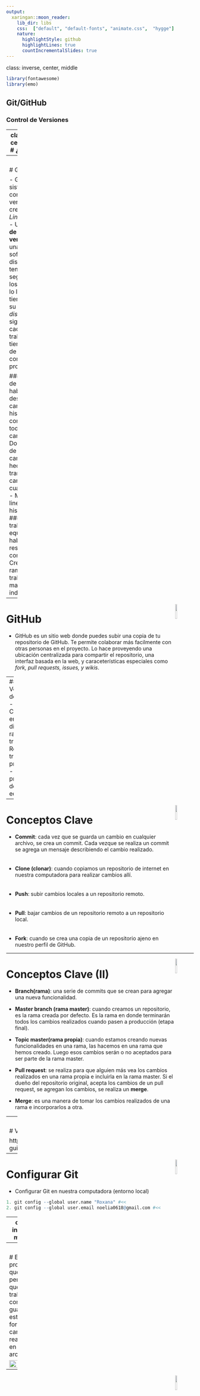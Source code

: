 ```yaml
---
output:
  xaringan::moon_reader:
    lib_dir: libs
    css:  ["default", "default-fonts", "animate.css",  "hygge"]
    nature:
      highlightStyle: github
      highlightLines: true
      countIncrementalSlides: true
---
```

class: inverse, center, middle
```r
library(fontawesome)
library(emo)
```

## Git/GitHub

### Control de Versiones


---
class: inverse, center, middle
# ¿Qué es Git?

<img src="img/git-logo.png" width="30%" align="center" />

---
<img src="img/git-logo.png" width="10%" align="right" />

# Git

- Git es un sistema de control de versiones creado por *Linus Torvalds*.
- Un **sistema de control de versiones** es una porción de software diseñada para tener seguimiento
de los cambios a lo largo del tiempo. 
- Git, a su vez, es *distribuido*, que significa que cada uno que trabaja con Git tiene una copia de la historia completa del proyecto. 

### Ventajas de usar Git
- La habilidad para deshacer cambios.
- Una historia completa de todos los cambios.
- Documentación de por que los cambios fueron hechos. 
- La tranquilidad de cambiar cualquier cosa. 
- Muchas lineas históricas. 
#### Si trabajamos en equipo
- La habilidad para resolver conflictos. 
- Creación de ramas para trabajar de manera independiente. 


---
<img src="img/git-logo.png" width="10%" align="right" />

# GitHub

- GitHub es un sitio web donde puedes subir una copia de tu repositorio de GitHub. Te permite colaborar más facilmente con otras personas en el proyecto. Lo hace proveyendo una ubicación centralizada para compartir el repositorio, una interfaz basada en la web, y caraceterísticas especiales como _fork, pull requests, issues, y wikis_.

--
### Ventajas de GitHub
- Colaborar en diferentes ramas de trabajo. 
- Re-ver el trabajo en progreso. 
- Ver el progreso del equipo. 

---

<img src="img/git-logo.png" width="10%" align="right" />

# Conceptos Clave
- __Commit__: cada vez que se guarda un cambio en cualquier archivo, se crea un commit. Cada vezque se realiza un commit se agrega un mensaje describiendo el cambio realizado. 
<br><br><br>
- __Clone (clonar)__: cuando copiamos un repositorio de internet en nuestra computadora para realizar cambios allí. 
<br><br><br>
- __Push__: subir cambios locales a un repositorio remoto.
<br><br><br>
- __Pull__: bajar cambios de un repositorio remoto a un repositorio local.
<br><br><br>
- __Fork__: cuando se crea una copia de un repositorio ajeno en nuestro perfil de GitHub. 


---

<img src="img/git-logo.png" width="10%" align="right" />

# Conceptos Clave (II)
- __Branch(rama)__: una serie de commits que se crean para agregar una nueva funcionalidad. 
<br>

- __Master branch (rama master)__: cuando creamos un repositorio, es la rama creada por defecto. Es la rama en donde terminarán todos los cambios realizados cuando pasen a producción (etapa final).
<br>
- __Topic master(rama propia)__: cuando estamos creando nuevas funcionalidades en una rama, las hacemos en una rama que hemos creado. Luego esos cambios serán o no aceptados para ser parte de la rama master. 
<br>

- __Pull request__: se realiza para que alguien más vea los cambios realizados en una rama propia e incluirla en la rama master. 
Si el dueño del repositorio original, acepta los cambios de un pull request, se agregan los cambios, se realiza un __merge__.
<br>

- __Merge__: es una manera de tomar los cambios realizados de una rama e incorporarlos a otra. 



---
<img src="img/git-logo.png" width="10%" align="right" />

# Vamos a instalar Git 

https://rogerdudler.github.io/git-guide/index.es.html


---

<img src="img/git-logo.png" width="10%" align="right" />

# Configurar Git

- Configurar Git en nuestra computadora (entorno local)

```r
1. git config --global user.name "Roxana" #<<
2. git config --global user.email noelia0618@gmail.com #<<
```



---
class: inverse, middle

# ¿Qué es un commit?


---
<img src="img/git-logo.png" width="10%" align="right" />

# Es probable que una persona que no trabaja con Git guarde de esta forma los cambios realizados en un archivo

<img src="img/guardado-commit.png" width="80%" align="middle" />




---
<img src="img/git-logo.png" width="10%" align="right" />




<img src="img/commit1.png" width="100%" align="center" />


---
<img src="img/git-logo.png" width="10%" align="right" />

<img src="img/commit2.png" width="100%" align="center" />

---
<img src="img/git-logo.png" width="10%" align="right" />

<img src="img/commit3.png" width="100%" align="center" />
---
<img src="img/git-logo.png" width="10%" align="right" />

<img src="img/commit4.png" width="100%" align="center" />

---
<img src="img/git-logo.png" width="10%" align="right" />

<img src="img/commit5.png" width="100%" align="center" />
---
<img src="img/git-logo.png" width="10%" align="right" />

# Git Commit

* Un commit guarda un cambio.
```r
git commit -m "nuevo cambio" #<<
```
Se agrega un mensaje entre comillas describiendo los cambios realizados

### Ya en este punto terminan los cambios locales

---
<img src="img/git-logo.png" width="10%" align="right" />

# Hash

* Es un id para el commit realizado

---
class: inverse, middle

# Git Clone/Git Push/Git Pull

---
<img src="img/git-logo.png" width="10%" align="right" />

# Como trabajar con repositorios remotos


<img src="img/remote.png" width="70%" align="center" />


---
<img src="img/git-logo.png" width="10%" align="right" />

## Martin desea tener una copia del repositorio remoto, va a realizar un __git clone__

<img src="img/clone.png" width="90%" align="center" />

---
<img src="img/git-logo.png" width="10%" align="right" />

## Lucy también desea una copia del repositorio remoto, va a realizar un __git clone__

<img src="img/clone2.png" width="90%" align="center" />
---
<img src="img/git-logo.png" width="10%" align="right" />

# Git Clone

- Clonar es copiar un repositorio remoto a nuestro repositorio local, es decir, guardar una copia en nuestra computadora. 

```r
git clone [url] #<<
```


---
<img src="img/git-logo.png" width="10%" align="right" />

## Lucy realiza un cambio en su repositorio local, se encuentra con una actualización por sobre el repositorio remoto

<img src="img/cambio1.png" width="70%" align="center" />

---

<img src="img/git-logo.png" width="10%" align="right" />

## Para que esos cambios que Lucy realizó se guarden en el repositorio remoto, Lucy necesita hacer un __git push__

<img src="img/push.png" width="70%" align="center" />


---
<img src="img/git-logo.png" width="10%" align="right" />


<img src="img/push4.png" width="90%" align="center" />


---
<img src="img/git-logo.png" width="10%" align="right" />

# Git Push
## Vamos a guardar los cambios locales en un repositorio remoto.

```r
git push  #<<
```
Con este comando se suben los cambios realizados en un repositorio local a un repositorio remoto. 
<br><br>
_Pushing_ es como se transfieren commits desde el repositorio local a un repositorio remoto. 

---

<img src="img/git-logo.png" width="10%" align="right" />

## Ahora Martin se encuentra con una actualización menos que el repositorio remoto, para bajar esos cambios a su repositorio local, va a hacer un __git pull__

<img src="img/pull.png" width="70%" align="center" />

---
<img src="img/git-logo.png" width="10%" align="right" />


<img src="img/pull4.png" width="90%" align="center" />

---
<img src="img/git-logo.png" width="10%" align="right" />

# Git Pull 

## Vamos a bajar a nuestro repositorio los cambios de un repositorio remoto.

```r
git pull  #<<
```

---
class: inverse, middle

# Flujo de Trabajo


---

<img src="img/git-logo.png" width="10%" align="right" />

### Pasos

* En primer lugar se realizan los cambios en un archivo. 
* En la consola de git vamos a la carpeta de trabajo/rama de trabajo
```r
cd carpeta_trabajo
git status #<<
```
_git status_ nos permite conocer los cambios realizados.

* Esos cambios se registran mediante el comando
```r
git add file.ext #<<
```
Se agrega el archivo con la extensión.

```r
git commit -m "nuevo logo" #<<
```
_git commit -m "nuevo logo"_ nos permite agregar los cambios realizados

```r
git push #<<
```
_git push_ subo los cambios realizados a Github

---
<img src="img/git-logo.png" width="10%" align="right" />

# Resumiendo

<img src="img/git-01.jpg" width="100%" align="center" />

---

<img src="img/git-logo.png" width="10%" align="right" />

# Resumiendo

<img src="img/git-workflow.png" width="80%" align="center" />

---

class: inverse, middle


# Otros comandos útiles de Git

---
<img src="img/git-logo.png" width="10%" align="right" />

# Fork

__No es un comando per se de Git, ya que es propio del trabajo en Github__ 

Fork es para copiar un repositorio remoto ajeno a nuestra lista de repositorios remotos. 
Se realiza desde Github siempre, ya que se están trabajando con repositorios remotos. 

<img src="img/git-02.png" width="70%" align="center" />


---
<img src="img/git-logo.png" width="10%" align="right" />

# Borrar un archivo

```r
git rm archivo.ext #<<
```

---
<img src="img/git-logo.png" width="10%" align="right" />

# Para ver los commits realizados 

```r
git log #<<
```
---
<img src="img/git-logo.png" width="10%" align="right" />

# Ayuda
```r
git help #<<
```


<img src="img/git-help.png" width="65%" align="center" />

---

<img src="img/git-logo.png" width="10%" align="right" />

# Ayuda de un comando específico

```r
git help clone #<<
```

Nos abre un archivo html en el navegador de la ayuda de Git. 

---
<img src="img/git-logo.png" width="10%" align="right" />

# Git Diff
- Nos ayuda a ver las diferencias en los archivos que todavía no han sido agregados a la etapa "stage". 

```r
git diff #<<
```



---
class: inverse, middle

# Git Branch

---
<img src="img/git-logo.png" width="10%" align="right" />

## Cuando se trabaja en proyectos grandes, generalmente se trabaja en __ramas__, la rama principal es la __rama master__

<img src="img/master.png" width="100%" align="center" />

---

<img src="img/git-logo.png" width="10%" align="right" />

## A medida que el proyecto va avanzando, cuando las mejoras son importantes actualizaciones, se agregan a la __rama master__

<img src="img/master-add.png" width="100%" align="center" />

---
<img src="img/git-logo.png" width="10%" align="right" />

## Trabajar con ramas, nos permite como miembros del proyecto, no sólo tener nuestra propia rama, sino también, experimentar cambios sin que el proyecto original (alojado en la rama master), sufra cambios

<img src="img/master-other-branch.png" width="100%" align="center" />
---
<img src="img/git-logo.png" width="10%" align="right" />

## Cuando unos de los desarrolladores del proyecto, agrega actualizaciones que son significativas al proyecto, eso cambios pasan a la rama master, mediante un __merge__. 

<img src="img/git-merge.png" width="100%" align="center" />

---
<img src="img/git-logo.png" width="10%" align="right" />

# Cómo crear una rama 

```r
git branch new_name #<<
```

- Con este comando listamos las ramas creadas en ese repositorio
```r
git branch #<<
```

- Borrar la rama creada
```r
git branch -d new_name #<<
```

- Crear una rama e ir a esa rama inmediatamente
```r
git checkout -b new_name #<<
```

- Una rama no está disponible _para los demás_ a menos que la subas al repositorio remoto. 
```r
git push origin <branch> #<<
```

---
<img src="img/git-logo.png" width="10%" align="right" />

# Buenas prácticas en el uso de Git

__1. Hacer commits a menudo__
Esto permite ahorrar conflictos con las demás personas que trabajan en el proyecto. 

__2. Testear, luego hacer el commit__
Nunca hacer commit de trabajo incompleto. Siempre testear los cambios antes de compartirlos con los demás. 

__3. Poner mensajes en el commit__
Escribir mensajes permite que los demás sepan los cambios q se han realizado. Se recomienda ser lo más descriptivo posible.

__4. Crear ramas__
Crear ramas permite crear líneas de desarrollo, para probar cambios y experimentar ahí. 

__5. Adoptar un flujo de trabajo común en Git__
Hay muchas formas de crear un apropiado flujo de trabajo. Debemos asegurarnos que todos los miembros del equipo sigan el mismo flujo de trabajo desde el principio. 

---
<img src="img/git-logo.png" width="10%" align="right" />

# Qué nos permite hacer git

## - Saber la historia de un proyecto

## - Volver en el tiempo para ver cambios

## - Experimentar con los cambios

## - Hacer un backup de nuestro trabajo

## - Colaborar con otros proyectos

---
<img src="img/git-logo.png" width="10%" align="right" />

## Conceptos de Git que hemos visto

* **Repositorio**: la carpeta de tu proyecto.
<br><br>
* **Commit**: una captura del repositorio
<br><br>
* **Clone(clonar)**: obtener un repositorio remoto por primera vez. 
<br><br>
* **Push**: mandar cambios (commits) a un repositorio remoto desde local.
<br><br>
* **Pull**: bajar los cambios (commits) de un repositorio remoto a local. 
<br><br>
* **Hash**: un id para un commit
<br><br>
* **Branch(rama)**: permite trabajar de manera aislada cuando se trabaja en un grupo de trabajo grande. 
<br><br>
* **Merge(unión)**: nos permite unir un cambio a la rama master
<br><br>
* **Remote(remoto)**: una computadora con un repositorio

---
<img src="img/git-logo.png" width="10%" align="right" />

# Bibliografía 

### git la guía sencilla [español]
https://rogerdudler.github.io/git-guide/index.es.html

### git comandos más útiles [inglés]
https://www.keycdn.com/blog/git-cheat-sheet

### Comandos básicos [inglés]
https://confluence.atlassian.com/bitbucketserver/basic-git-commands-776639767.html

### Git for Humans
http://bit.ly/2PwPjbr

### Happy Git & Github for the useR
https://happygitwithr.com/

---
background-image: url(C:/Users/Roxana/curso-r-analisis-datos/img/textura-fondo.png)
background-size: cover
class: center, middle, inverse

 

# `r emo::ji("raising_hand")` ¿Preguntas?


---
background-image: url(C:/Users/Roxana/curso-r-analisis-datos/img/git-final.jpg)
background-size: cover
class: inverse, center, middle

# Muchas Gracias


---

```r
devtools::session_info()
```


